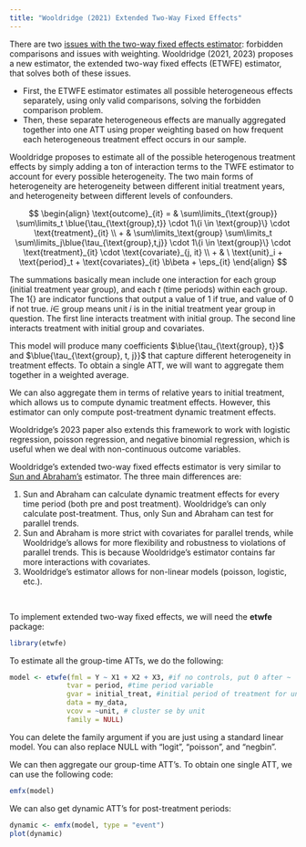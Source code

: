 ```yaml
---
title: "Wooldridge (2021) Extended Two-Way Fixed Effects"
---
```


There are two [issues with the two-way fixed effects estimator](twfestaggered.qmd): forbidden comparisons and issues with weighting. Wooldridge (2021, 2023) proposes a new estimator, the extended two-way fixed effects (ETWFE) estimator, that solves both of these issues.

-   First, the ETWFE estimator estimates all possible heterogeneous effects separately, using only valid comparisons, solving the forbidden comparison problem.
-   Then, these separate heterogeneous effects are manually aggregated together into one ATT using proper weighting based on how frequent each heterogeneous treatment effect occurs in our sample.

Wooldridge proposes to estimate all of the possible heterogenous treatment effects by simply adding a ton of interaction terms to the TWFE estimator to account for every possible heterogeneity. The two main forms of heterogeneity are heterogeneity between different initial treatment years, and heterogeneity between different levels of confounders.

$$
\begin{align}
\text{outcome}_{it} = & \sum\limits_{\text{group}} \sum\limits_t \blue{\tau_{\text{group},t}} \cdot 1\{i \in \text{group}\} \cdot \text{treatment}_{it} \\
+ & \sum\limits_\text{group} \sum\limits_t \sum\limits_j\blue{\tau_{\text{group},t,j}} \cdot 1\{i \in \text{group}\} \cdot \text{treatment}_{it} \cdot \text{covariate}_{j, it} \\ + & \  \text{unit}_i + \text{period}_t + \text{covariates}_{it} \b\beta + \eps_{it}
\end{align}
$$

::: small
The summations basically mean include one interaction for each group (initial treatment year group), and each $t$ (time periods) within each group. The $1\{\}$ are indicator functions that output a value of 1 if true, and value of 0 if not true. $i \in$ group means unit $i$ is in the initial treatment year group in question. The first line interacts treatment with initial group. The second line interacts treatment with initial group and covariates.
:::

This model will produce many coefficients $\blue{\tau_{\text{group}, t}}$ and $\blue{\tau_{\text{group}, t, j}}$ that capture different heterogeneity in treatment effects. To obtain a single ATT, we will want to aggregate them together in a weighted average.

We can also aggregate them in terms of relative years to initial treatment, which allows us to compute dynamic treatment effects. However, this estimator can only compute post-treatment dynamic treatment effects.

Wooldridge's 2023 paper also extends this framework to work with logistic regression, poisson regression, and negative binomial regression, which is useful when we deal with non-continuous outcome variables.

Wooldridge's extended two-way fixed effects estimator is very similar to [Sun and Abraham's](sunab.qmd) estimator. The three main differences are:

1.  Sun and Abraham can calculate dynamic treatment effects for every time period (both pre and post treatment). Wooldridge's can only calculate post-treatment. Thus, only Sun and Abraham can test for parallel trends.
2.  Sun and Abraham is more strict with covariates for parallel trends, while Wooldridge's allows for more flexibility and robustness to violations of parallel trends. This is because Wooldridge's estimator contains far more interactions with covariates.
3.  Wooldridge's estimator allows for non-linear models (poisson, logistic, etc.).

<br />

To implement extended two-way fixed effects, we will need the **etwfe** package:

```r
library(etwfe)
```

To estimate all the group-time ATTs, we do the following:

```r
model <- etwfe(fml = Y ~ X1 + X2 + X3, #if no controls, put 0 after ~
              tvar = period, #time period variable
              gvar = initial_treat, #initial period of treatment for unit
              data = my_data,
              vcov = ~unit, # cluster se by unit
              family = NULL) 
```

::: small
You can delete the family argument if you are just using a standard linear model. You can also replace NULL with "logit", "poisson", and "negbin".
:::

We can then aggregate our group-time ATT's. To obtain one single ATT, we can use the following code:

```r
emfx(model)
```

We can also get dynamic ATT's for post-treatment periods:

```r
dynamic <- emfx(model, type = "event")
plot(dynamic)
```
